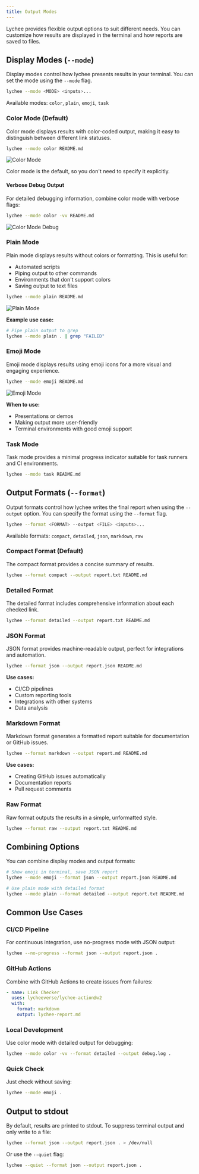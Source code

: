 ```yaml
---
title: Output Modes
---
```



Lychee provides flexible output options to suit different needs. You can customize how results are displayed in the terminal and how reports are saved to files.

## Display Modes (`--mode`)

Display modes control how lychee presents results in your terminal. You can set the mode using the `--mode` flag.

```bash
lychee --mode <MODE> <inputs>...
```

Available modes: `color`, `plain`, `emoji`, `task`

### Color Mode (Default)

Color mode displays results with color-coded output, making it easy to distinguish between different link statuses.

```bash
lychee --mode color README.md
```

![Color Mode](./images/color.avif)

<Aside type="tip">
  Color mode is the default, so you don't need to specify it explicitly.
</Aside>

#### Verbose Debug Output

For detailed debugging information, combine color mode with verbose flags:

```bash
lychee --mode color -vv README.md
```

![Color Mode Debug](./images/color-debug.avif)

### Plain Mode

Plain mode displays results without colors or formatting. This is useful for:

- Automated scripts
- Piping output to other commands
- Environments that don't support colors
- Saving output to text files

```bash
lychee --mode plain README.md
```

![Plain Mode](./images/plain.avif)

**Example use case:**

```bash
# Pipe plain output to grep
lychee --mode plain . | grep "FAILED"
```

### Emoji Mode

Emoji mode displays results using emoji icons for a more visual and engaging experience.

```bash
lychee --mode emoji README.md
```

![Emoji Mode](./images/emoji.avif)

**When to use:**

- Presentations or demos
- Making output more user-friendly
- Terminal environments with good emoji support

### Task Mode

Task mode provides a minimal progress indicator suitable for task runners and CI environments.

```bash
lychee --mode task README.md
```

## Output Formats (`--format`)

Output formats control how lychee writes the final report when using the `--output` option. You can specify the format using the `--format` flag.

```bash
lychee --format <FORMAT> --output <FILE> <inputs>...
```

Available formats: `compact`, `detailed`, `json`, `markdown`, `raw`

### Compact Format (Default)

The compact format provides a concise summary of results.

```bash
lychee --format compact --output report.txt README.md
```

### Detailed Format

The detailed format includes comprehensive information about each checked link.

```bash
lychee --format detailed --output report.txt README.md
```

### JSON Format

JSON format provides machine-readable output, perfect for integrations and automation.

```bash
lychee --format json --output report.json README.md
```

**Use cases:**

- CI/CD pipelines
- Custom reporting tools
- Integrations with other systems
- Data analysis

### Markdown Format

Markdown format generates a formatted report suitable for documentation or GitHub issues.

```bash
lychee --format markdown --output report.md README.md
```

**Use cases:**

- Creating GitHub issues automatically
- Documentation reports
- Pull request comments

### Raw Format

Raw format outputs the results in a simple, unformatted style.

```bash
lychee --format raw --output report.txt README.md
```

## Combining Options

You can combine display modes and output formats:

```bash
# Show emoji in terminal, save JSON report
lychee --mode emoji --format json --output report.json README.md

# Use plain mode with detailed format
lychee --mode plain --format detailed --output report.txt README.md
```

## Common Use Cases

### CI/CD Pipeline

For continuous integration, use no-progress mode with JSON output:

```bash
lychee --no-progress --format json --output report.json .
```

### GitHub Actions

Combine with GitHub Actions to create issues from failures:

```yaml
- name: Link Checker
  uses: lycheeverse/lychee-action@v2
  with:
    format: markdown
    output: lychee-report.md
```

### Local Development

Use color mode with detailed output for debugging:

```bash
lychee --mode color -vv --format detailed --output debug.log .
```

### Quick Check

Just check without saving:

```bash
lychee --mode emoji .
```

## Output to stdout

By default, results are printed to stdout. To suppress terminal output and only write to a file:

```bash
lychee --format json --output report.json . > /dev/null
```

Or use the `--quiet` flag:

```bash
lychee --quiet --format json --output report.json .
```
